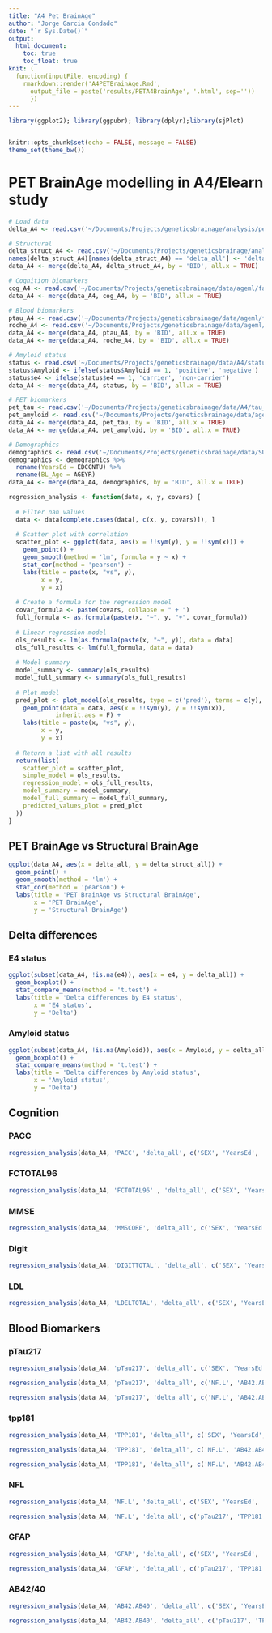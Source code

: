```yaml
---
title: "A4 Pet BrainAge"
author: "Jorge Garcia Condado"
date: "`r Sys.Date()`"
output: 
  html_document:
    toc: true
    toc_float: true
knit: (
  function(inputFile, encoding) { 
    rmarkdown::render('A4PETBrainAge.Rmd',
      output_file = paste('results/PETA4BrainAge', '.html', sep=''))
      })
---
```


```r
library(ggplot2); library(ggpubr); library(dplyr);library(sjPlot)


knitr::opts_chunk$set(echo = FALSE, message = FALSE)
theme_set(theme_bw())
```

# PET BrainAge modelling in A4/Elearn study

```r

# Load data
delta_A4 <- read.csv('~/Documents/Projects/geneticsbrainage/analysis/pet_brainage/ageml/model_age/predicted_age.csv')

# Structural
delta_struct_A4 <- read.csv('~/Documents/Projects/geneticsbrainage/analysis/structural_brainage/ageml/model_age/predicted_age_sex.csv')
names(delta_struct_A4)[names(delta_struct_A4) == 'delta_all'] <- 'delta_struct_all'
data_A4 <- merge(delta_A4, delta_struct_A4, by = 'BID', all.x = TRUE)

# Cognition biomarkers
cog_A4 <- read.csv('~/Documents/Projects/geneticsbrainage/data/ageml/factors/cognition.csv')
data_A4 <- merge(data_A4, cog_A4, by = 'BID', all.x = TRUE)

# Blood biomarkers
ptau_A4 <- read.csv('~/Documents/Projects/geneticsbrainage/data/ageml/factors/ptau217.csv')
roche_A4 <- read.csv('~/Documents/Projects/geneticsbrainage/data/ageml/factors/roche.csv')
data_A4 <- merge(data_A4, ptau_A4, by = 'BID', all.x = TRUE)
data_A4 <- merge(data_A4, roche_A4, by = 'BID', all.x = TRUE)

# Amyloid status
status <- read.csv('~/Documents/Projects/geneticsbrainage/data/A4/status.csv')
status$Amyloid <- ifelse(status$Amyloid == 1, 'positive', 'negative')
status$e4 <- ifelse(status$e4 == 1, 'carrier', 'non-carrier')
data_A4 <- merge(data_A4, status, by = 'BID', all.x = TRUE)

# PET biomarkers
pet_tau <- read.csv('~/Documents/Projects/geneticsbrainage/data/A4/tau_features.csv')
pet_amyloid <- read.csv('~/Documents/Projects/geneticsbrainage/data/ageml/factors/pet_amyloid.csv')
data_A4 <- merge(data_A4, pet_tau, by = 'BID', all.x = TRUE)
data_A4 <- merge(data_A4, pet_amyloid, by = 'BID', all.x = TRUE)

# Demographics
demographics <- read.csv('~/Documents/Projects/geneticsbrainage/data/SUBJINFO.csv')
demographics <- demographics %>%
  rename(YearsEd = EDCCNTU) %>%
  rename(BL_Age = AGEYR)
data_A4 <- merge(data_A4, demographics, by = 'BID', all.x = TRUE)

```

```r
regression_analysis <- function(data, x, y, covars) {
  
  # Filter nan values
  data <- data[complete.cases(data[, c(x, y, covars)]), ]
  
  # Scatter plot with correlation
  scatter_plot <- ggplot(data, aes(x = !!sym(y), y = !!sym(x))) +
    geom_point() +
    geom_smooth(method = 'lm', formula = y ~ x) +
    stat_cor(method = 'pearson') +
    labs(title = paste(x, "vs", y),
         x = y,
         y = x)
    
  # Create a formula for the regression model
  covar_formula <- paste(covars, collapse = " + ")
  full_formula <- as.formula(paste(x, "~", y, "+", covar_formula))
  
  # Linear regression model
  ols_results <- lm(as.formula(paste(x, "~", y)), data = data)
  ols_full_results <- lm(full_formula, data = data)
  
  # Model summary
  model_summary <- summary(ols_results)
  model_full_summary <- summary(ols_full_results)
  
  # Plot model
  pred_plot <- plot_model(ols_results, type = c('pred'), terms = c(y), show.values = TRUE) +
    geom_point(data = data, aes(x = !!sym(y), y = !!sym(x)), 
             inherit.aes = F) + 
    labs(title = paste(x, "vs", y),
         x = y,
         y = x)
  
  # Return a list with all results
  return(list(
    scatter_plot = scatter_plot,
    simple_model = ols_results,
    regression_model = ols_full_results,
    model_summary = model_summary,
    model_full_summary = model_full_summary,
    predicted_values_plot = pred_plot
  ))
}
```

## PET BrainAge vs Structural BrainAge

```r
ggplot(data_A4, aes(x = delta_all, y = delta_struct_all)) +
  geom_point() +
  geom_smooth(method = 'lm') +
  stat_cor(method = 'pearson') +
  labs(title = 'PET BrainAge vs Structural BrainAge',
       x = 'PET BrainAge',
       y = 'Structural BrainAge')
```

## Delta differences {.tabset}

### E4 status
```r
ggplot(subset(data_A4, !is.na(e4)), aes(x = e4, y = delta_all)) +
  geom_boxplot() +
  stat_compare_means(method = 't.test') +
  labs(title = 'Delta differences by E4 status',
       x = 'E4 status',
       y = 'Delta')
```

### Amyloid status
```r
ggplot(subset(data_A4, !is.na(Amyloid)), aes(x = Amyloid, y = delta_all)) +
  geom_boxplot() +
  stat_compare_means(method = 't.test') +
  labs(title = 'Delta differences by Amyloid status',
       x = 'Amyloid status',
       y = 'Delta')
```


## Cognition {.tabset}

### PACC

```r
regression_analysis(data_A4, 'PACC', 'delta_all', c('SEX', 'YearsEd', 'e4', 'Amyloid', 'BL_Age'))
```

### FCTOTAL96

```r
regression_analysis(data_A4, 'FCTOTAL96' , 'delta_all', c('SEX', 'YearsEd', 'e4', 'Amyloid', 'BL_Age'))
```

### MMSE

```r
regression_analysis(data_A4, 'MMSCORE', 'delta_all', c('SEX', 'YearsEd', 'e4', 'Amyloid', 'BL_Age'))
```

### Digit

```r
regression_analysis(data_A4, 'DIGITTOTAL', 'delta_all', c('SEX', 'YearsEd', 'e4', 'Amyloid', 'BL_Age'))
```

### LDL

```r
regression_analysis(data_A4, 'LDELTOTAL', 'delta_all', c('SEX', 'YearsEd', 'e4', 'Amyloid', 'BL_Age'))
```

## Blood Biomarkers {.tabset}

### pTau217

```r
regression_analysis(data_A4, 'pTau217', 'delta_all', c('SEX', 'YearsEd', 'e4', 'BL_Age'))

regression_analysis(data_A4, 'pTau217', 'delta_all', c('NF.L', 'AB42.AB40', 'GFAP'))

regression_analysis(data_A4, 'pTau217', 'delta_all', c('NF.L', 'AB42.AB40', 'GFAP', 'TPP181'))
```

### tpp181

```r
regression_analysis(data_A4, 'TPP181', 'delta_all', c('SEX', 'YearsEd', 'e4', 'BL_Age'))

regression_analysis(data_A4, 'TPP181', 'delta_all', c('NF.L', 'AB42.AB40', 'GFAP'))

regression_analysis(data_A4, 'TPP181', 'delta_all', c('NF.L', 'AB42.AB40', 'GFAP', 'pTau217'))
```

### NFL

```r
regression_analysis(data_A4, 'NF.L', 'delta_all', c('SEX', 'YearsEd', 'e4', 'BL_Age'))

regression_analysis(data_A4, 'NF.L', 'delta_all', c('pTau217', 'TPP181', 'AB42.AB40', 'GFAP'))

```

### GFAP

```r
regression_analysis(data_A4, 'GFAP', 'delta_all', c('SEX', 'YearsEd', 'e4', 'BL_Age'))

regression_analysis(data_A4, 'GFAP', 'delta_all', c('pTau217', 'TPP181', 'AB42.AB40', 'NF.L'))
```

### AB42/40

```r
regression_analysis(data_A4, 'AB42.AB40', 'delta_all', c('SEX', 'YearsEd', 'e4', 'BL_Age'))

regression_analysis(data_A4, 'AB42.AB40', 'delta_all', c('pTau217', 'TPP181', 'NF.L', 'GFAP'))
```
